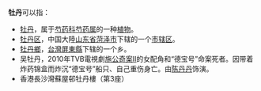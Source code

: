 '''牡丹'''可以指：

* [[牡丹|牡丹]]，属于[[芍药科|芍药科]][[芍药属|芍药属]]的一种[[植物|植物]]。
* [[牡丹区|牡丹区]]，中国大陸[[山东省|山东省]][[菏泽市|菏泽市]]下辖的一个[[市辖区|市辖区]]。
* [[牡丹鄉|牡丹鄉]]，[[台灣|台灣]][[屏東縣|屏東縣]]下辖的一个乡。
* 吴牡丹，2010年TVB電視劇[[施公奇案II|施公奇案II]]的女配角和“德宝号”命案死者。因带着炸药锦盒而炸沉“德宝号”船只、自己重伤身亡。由[[陈丹丹|陈丹丹]]饰演。
* 香港長沙灣蘇屋邨牡丹樓（第3座）

{{disambig|Cat=二字消歧义}}